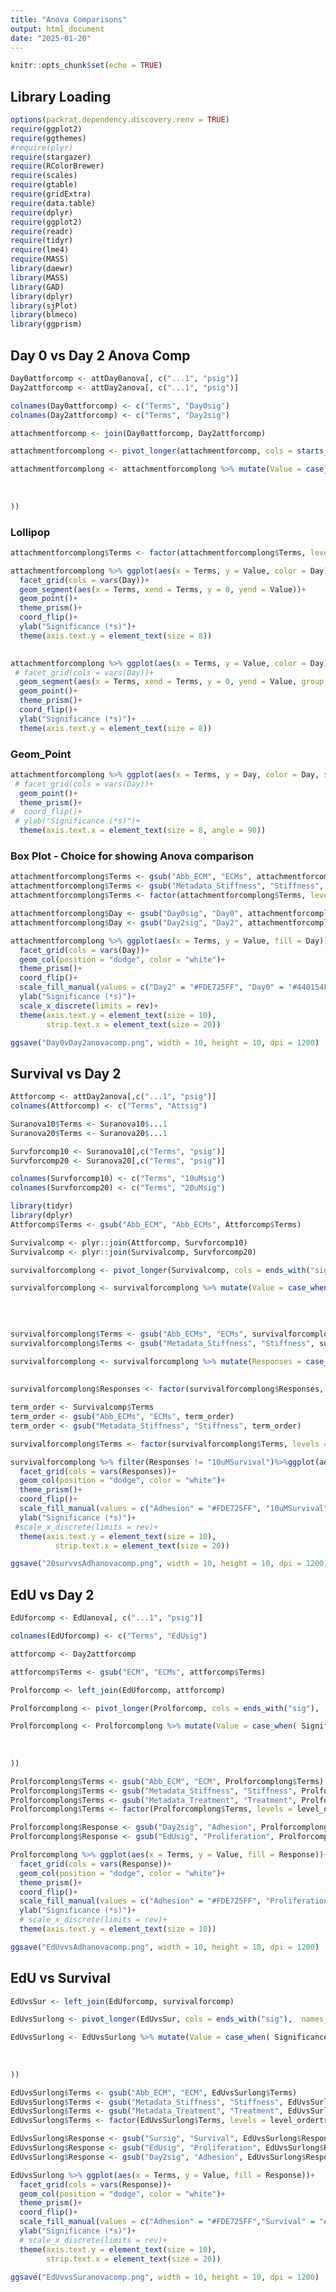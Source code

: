 ```yaml
---
title: "Anova Comparisons"
output: html_document
date: "2025-01-20"
---
```


```r
knitr::opts_chunk$set(echo = TRUE)
```

## Library Loading
```r
options(packrat.dependency.discovery.renv = TRUE)
require(ggplot2)
require(ggthemes)
#require(plyr)
require(stargazer)
require(RColorBrewer)
require(scales)
require(gtable)
require(gridExtra)
require(data.table)
require(dplyr)
require(ggplot2)
require(readr)
require(tidyr)
require(lme4)
require(MASS)
library(daewr)
library(MASS)
library(GAD)
library(dplyr)
library(sjPlot)
library(blmeco)
library(ggprism)
```
## Day 0 vs Day 2 Anova Comp
```r
Day0attforcomp <- attDay0anova[, c("...1", "psig")]
Day2attforcomp <- attDay2anova[, c("...1", "psig")]

colnames(Day0attforcomp) <- c("Terms", "Day0sig")
colnames(Day2attforcomp) <- c("Terms", "Day2sig")

attachmentforcomp <- join(Day0attforcomp, Day2attforcomp)
```

```r
attachmentforcomplong <- pivot_longer(attachmentforcomp, cols = starts_with("Day"),  names_to = "Day", values_to = "Significance")

attachmentforcomplong <- attachmentforcomplong %>% mutate(Value = case_when( Significance == NA ~ 0,
                                                                             Significance == "*" ~ 1,
                                                                             Significance == "**" ~ 2,
                                                                             Significance == "***" ~ 3
))
```
### Lollipop
```r
attachmentforcomplong$Terms <- factor(attachmentforcomplong$Terms, levels = unique(attachmentforcomplong$Terms))

attachmentforcomplong %>% ggplot(aes(x = Terms, y = Value, color = Day))+
  facet_grid(cols = vars(Day))+
  geom_segment(aes(x = Terms, xend = Terms, y = 0, yend = Value))+
  geom_point()+
  theme_prism()+
  coord_flip()+
  ylab("Significance (*s)")+
  theme(axis.text.y = element_text(size = 8))
  

attachmentforcomplong %>% ggplot(aes(x = Terms, y = Value, color = Day))+
 # facet_grid(cols = vars(Day))+
  geom_segment(aes(x = Terms, xend = Terms, y = 0, yend = Value, group = Day))+
  geom_point()+
  theme_prism()+
  coord_flip()+
  ylab("Significance (*s)")+
  theme(axis.text.y = element_text(size = 8))
```
### Geom_Point
```r
attachmentforcomplong %>% ggplot(aes(x = Terms, y = Day, color = Day, size = Value))+
 # facet_grid(cols = vars(Day))+
  geom_point()+
  theme_prism()+
#  coord_flip()+
 # ylab("Significance (*s)")+
  theme(axis.text.x = element_text(size = 8, angle = 90))
```
### Box Plot - Choice for showing Anova comparison
```r
attachmentforcomplong$Terms <- gsub("Abb_ECM", "ECMs", attachmentforcomplong$Terms)
attachmentforcomplong$Terms <- gsub("Metadata_Stiffness", "Stiffness", attachmentforcomplong$Terms)
attachmentforcomplong$Terms <- factor(attachmentforcomplong$Terms, levels = unique(attachmentforcomplong$Terms))

attachmentforcomplong$Day <- gsub("Day0sig", "Day0", attachmentforcomplong$Day)
attachmentforcomplong$Day <- gsub("Day2sig", "Day2", attachmentforcomplong$Day)
```

```r
attachmentforcomplong %>% ggplot(aes(x = Terms, y = Value, fill = Day))+
  facet_grid(cols = vars(Day))+
  geom_col(position = "dodge", color = "white")+
  theme_prism()+
  coord_flip()+
  scale_fill_manual(values = c("Day2" = "#FDE725FF", "Day0" = "#440154FF"))+
  ylab("Significance (*s)")+
  scale_x_discrete(limits = rev)+
  theme(axis.text.y = element_text(size = 10),
        strip.text.x = element_text(size = 20))

ggsave("Day0vDay2anovacomp.png", width = 10, height = 10, dpi = 1200)
```

## Survival vs Day 2
```r
Attforcomp <- attDay2anova[,c("...1", "psig")]
colnames(Attforcomp) <- c("Terms", "Attsig")

Suranova10$Terms <- Suranova10$...1
Suranova20$Terms <- Suranova20$...1

Survforcomp10 <- Suranova10[,c("Terms", "psig")]
Survforcomp20 <- Suranova20[,c("Terms", "psig")]

colnames(Survforcomp10) <- c("Terms", "10uMsig")
colnames(Survforcomp20) <- c("Terms", "20uMsig")
```

```r
library(tidyr)
library(dplyr)
Attforcomp$Terms <- gsub("Abb_ECM", "Abb_ECMs", Attforcomp$Terms)

Survivalcomp <- plyr::join(Attforcomp, Survforcomp10)
Survivalcomp <- plyr::join(Survivalcomp, Survforcomp20)

```

```r
survivalforcomplong <- pivot_longer(Survivalcomp, cols = ends_with("sig"), names_to = "Response", values_to = "Significance")

survivalforcomplong <- survivalforcomplong %>% mutate(Value = case_when(Significance == NA ~ 0,
                                                                             Significance == "*" ~ 1,
                                                                             Significance == "**" ~ 2,
                                                                             Significance == "***" ~ 3))

survivalforcomplong$Terms <- gsub("Abb_ECMs", "ECMs", survivalforcomplong$Terms)
survivalforcomplong$Terms <- gsub("Metadata_Stiffness", "Stiffness", survivalforcomplong$Terms)

survivalforcomplong <- survivalforcomplong %>% mutate(Responses = case_when(Response == "Attsig" ~ "Adhesion",
                                                                             Response == "10uMsig" ~ "10uMSurvival",
                                                                             Response == "20uMsig" ~ "20uMSurvival"))
survivalforcomplong$Responses <- factor(survivalforcomplong$Responses, levels = c("Adhesion", "10uMSurvival", "20uMSurvival"))
```


```r
term_order <- Survivalcomp$Terms
term_order <- gsub("Abb_ECMs", "ECMs", term_order)
term_order <- gsub("Metadata_Stiffness", "Stiffness", term_order)

survivalforcomplong$Terms <- factor(survivalforcomplong$Terms, levels = term_order)
```

```r
survivalforcomplong %>% filter(Responses != "10uMSurvival")%>%ggplot(aes(x = Terms, y = Value, fill = Responses))+
  facet_grid(cols = vars(Responses))+
  geom_col(position = "dodge", color = "white")+
  theme_prism()+
  coord_flip()+
  scale_fill_manual(values = c("Adhesion" = "#FDE725FF", "10uMSurvival" = "#2A788Eff", "20uMSurvival" = "#414487FF"))+
  ylab("Significance (*s)")+
 #scale_x_discrete(limits = rev)+
  theme(axis.text.y = element_text(size = 10),
          strip.text.x = element_text(size = 20))

ggsave("20survvsAdhanovacomp.png", width = 10, height = 10, dpi = 1200)
```


## EdU vs Day 2
```r
EdUforcomp <- EdUanova[, c("...1", "psig")]

colnames(EdUforcomp) <- c("Terms", "EdUsig")

attforcomp <- Day2attforcomp

attforcomp$Terms <- gsub("ECM", "ECMs", attforcomp$Terms)

Prolforcomp <- left_join(EdUforcomp, attforcomp)
```

```r
Prolforcomplong <- pivot_longer(Prolforcomp, cols = ends_with("sig"),  names_to = "Response", values_to = "Significance")

Prolforcomplong <- Prolforcomplong %>% mutate(Value = case_when( Significance == NA ~ 0,
                                                                             Significance == "*" ~ 1,
                                                                             Significance == "**" ~ 2,
                                                                             Significance == "***" ~ 3
))

```

```r
Prolforcomplong$Terms <- gsub("Abb_ECM", "ECM", Prolforcomplong$Terms)
Prolforcomplong$Terms <- gsub("Metadata_Stiffness", "Stiffness", Prolforcomplong$Terms)
Prolforcomplong$Terms <- gsub("Metadata_Treatment", "Treatment", Prolforcomplong$Terms)
Prolforcomplong$Terms <- factor(Prolforcomplong$Terms, levels = level_ordertreat)

Prolforcomplong$Response <- gsub("Day2sig", "Adhesion", Prolforcomplong$Response)
Prolforcomplong$Response <- gsub("EdUsig", "Proliferation", Prolforcomplong$Response)
```

```r
Prolforcomplong %>% ggplot(aes(x = Terms, y = Value, fill = Response))+
  facet_grid(cols = vars(Response))+
  geom_col(position = "dodge", color = "white")+
  theme_prism()+
  coord_flip()+
  scale_fill_manual(values = c("Adhesion" = "#FDE725FF", "Proliferation" = "#7AD151ff"))+
  ylab("Significance (*s)")+
  # scale_x_discrete(limits = rev)+
  theme(axis.text.y = element_text(size = 10))

ggsave("EdUvvsAdhanovacomp.png", width = 10, height = 10, dpi = 1200)
```

## EdU vs Survival
```r
EdUvsSur <- left_join(EdUforcomp, survivalforcomp)
```
```r
EdUvsSurlong <- pivot_longer(EdUvsSur, cols = ends_with("sig"),  names_to = "Response", values_to = "Significance")

EdUvsSurlong <- EdUvsSurlong %>% mutate(Value = case_when( Significance == NA ~ 0,
                                                                             Significance == "*" ~ 1,
                                                                             Significance == "**" ~ 2,
                                                                             Significance == "***" ~ 3
))

```

```r
EdUvsSurlong$Terms <- gsub("Abb_ECM", "ECM", EdUvsSurlong$Terms)
EdUvsSurlong$Terms <- gsub("Metadata_Stiffness", "Stiffness", EdUvsSurlong$Terms)
EdUvsSurlong$Terms <- gsub("Metadata_Treatment", "Treatment", EdUvsSurlong$Terms)
EdUvsSurlong$Terms <- factor(EdUvsSurlong$Terms, levels = level_ordertreat)

EdUvsSurlong$Response <- gsub("Sursig", "Survival", EdUvsSurlong$Response)
EdUvsSurlong$Response <- gsub("EdUsig", "Proliferation", EdUvsSurlong$Response)
EdUvsSurlong$Response <- gsub("Day2sig", "Adhesion", EdUvsSurlong$Response)
```

```r
EdUvsSurlong %>% ggplot(aes(x = Terms, y = Value, fill = Response))+
  facet_grid(cols = vars(Response))+
  geom_col(position = "dodge", color = "white")+
  theme_prism()+
  coord_flip()+
  scale_fill_manual(values = c("Adhesion" = "#FDE725FF","Survival" = "#2A788Eff", "Proliferation" = "#7AD151ff"))+
  ylab("Significance (*s)")+
  # scale_x_discrete(limits = rev)+
  theme(axis.text.y = element_text(size = 10),
        strip.text.x = element_text(size = 20))

ggsave("EdUvvsSuranovacomp.png", width = 10, height = 10, dpi = 1200)
```
